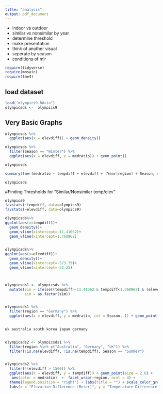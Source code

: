 ```yaml
---
title: "analysis"
output: pdf_document
---
```


- indoor vs outdoor
- similar vs nonsimilar by year
- determine threshold
- make presentation
- think of another visual
- seperate by season
- conditions of mlr




```r
require(tidyverse)
require(mosaic)
require(lme4)
```

## load dataset
```r
load("olympics9.Rdata")
olympicsds <-  olympics9
```



## Very Basic Graphs
```r
olympicsds %>%
  ggplot(aes(x = elevdiff)) + geom_density()

olympicsds %>%
  filter(Season == "Winter") %>%
  ggplot(aes(x = elevdiff, y = medratio)) + geom_point()

olympicsds
```



```r
summary(lmer(medratio ~ tempdiff + elevdiff + (Year|region) + Season, data = olympicsds))

olympicsds
```



#Finding Thresholds for "Similar/Nonsimilar temp/elev"
```r
olympics9
favstats(~tempdiff, data=olympics9)
favstats(~elevdiff, data=olympics9)

olympicsds%>%
ggplot(aes(x=tempdiff))+
  geom_density()+
  geom_vline(xintercept=-11.41662)+
  geom_vline(xintercept=1.760962)
  

olympicsds%>%
ggplot(aes(x=elevdiff))+
  geom_density()+
  geom_vline(xintercept=-573.75)+
  geom_vline(xintercept=-32.25)



olympicsds1 <- olympicsds %>%
  mutate(sim = ifelse((tempdiff>-11.41662 & tempdiff<1.760962) & (elevdiff>-573.75 & elevdiff<32.25), 1, 0),
         sim = as.factor(sim)) 


olympicsds1 %>%
  filter(region == "Germany") %>%
  ggplot(aes(x = elevdiff, y = medratio, col = Season, )) + geom_point() 
  

uk australia south korea japan germany


olympicsds2 <- olympicsds1 %>%
  filter(region %in% c("Australia", "Germany", "UK")) %>%
  filter(!is.na(elevdiff), !is.na(tempdiff), Season == "Summer")


olympicsds2 %>%
  filter(!(elevdiff > 1500)) %>%
  ggplot(aes(x = elevdiff, y = tempdiff)) + geom_point(size = 2.0) + 
   aes(color = medratio)  +  facet_wrap(~region, ncol = 4) +
  theme(legend.position = "right") + labs(title = "") + scale_color_gradient(low = "blue", high = "red") +
  labs(x = "Elevation Difference (Meter)", y = "Temperature Difference (Degree Celcius)", title = "Medal Ratio by Temperature and Elevation Difference in 3 Countries", color = "Medal Ratio") 
```




## 



